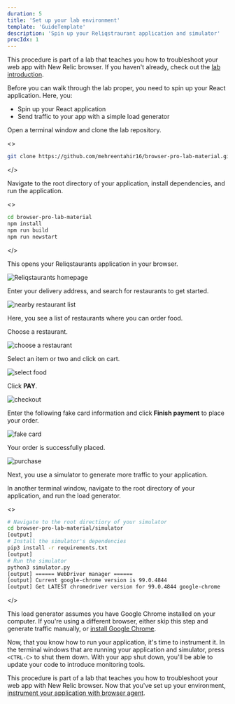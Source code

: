 ```yaml
---
duration: 5
title: 'Set up your lab environment'
template: 'GuideTemplate'
description: 'Spin up your Reliqstraurant application and simulator'
procIdx: 1
---
```


<Callout variant="course" title="lab">

This procedure is part of a lab that teaches you how to troubleshoot your web app with New Relic browser. If you haven't already, check out the [lab introduction](/collect-data/browser).

</Callout>

Before you can walk through the lab proper, you need to spin up your React application. Here, you:

- Spin up your React application
- Send traffic to your app with a simple load generator

<Steps>

<Step>

Open a terminal window and clone the lab repository.

<>

```bash
git clone https://github.com/mehreentahir16/browser-pro-lab-material.git
```

</>

</Step>

<Step>

Navigate to the root directory of your application, install dependencies, and run the application.

<>

```bash
cd browser-pro-lab-material
npm install
npm run build
npm run newstart
```

</>

This opens your Reliqstaurants application in your browser.

![Reliqstaurants homepage](../../../images/nr-browser/homepage.png)

Enter your delivery address, and search for restaurants to get started.

![nearby restaurant list](../../../images/nr-browser/restaurant-list.png)

Here, you see a list of restaurants where you can order food.

</Step>

<Step>

Choose a restaurant.

![choose a restaurant](../../../images/nr-browser/choose-restaurant.png)

</Step>

<Step>

Select an item or two and click on cart.

![select food](../../../images/nr-browser/select-food.png)

</Step>

<Step>

Click **PAY**.

![checkout](../../../images/nr-browser/checkout.png)

</Step>

<Step>

Enter the following fake card information and click **Finish payment** to place your order.

![fake card](../../../images/nr-browser/place-order.png)

Your order is successfully placed.

![purchase](../../../images/nr-browser/thank-you.png)

Next, you use a simulator to generate more traffic to your application.

</Step>

<Step>

In another terminal window, navigate to the root directory of your application, and run the load generator.

<>

```bash
# Navigate to the root directiory of your simulator
cd browser-pro-lab-material/simulator
[output]
# Install the simulator's dependencies
pip3 install -r requirements.txt
[output]
# Run the simulator
python3 simulator.py
[output] ====== WebDriver manager ======
[output] Current google-chrome version is 99.0.4844
[output] Get LATEST chromedriver version for 99.0.4844 google-chrome
```

</>

<Callout variant='important'>

This load generator assumes you have Google Chrome installed on your computer. If you're using a different browser, either skip this step and generate traffic manually, or [install Google Chrome](https://www.google.com/chrome/downloads/).

</Callout>

</Step>

</Steps>

Now, that you know how to run your application, it's time to instrument it. In the terminal windows that are running your application and simulator, press `<CTRL-C>` to shut them down. With your app shut down, you'll be able to update your code to introduce monitoring tools.

<Callout variant="course" title="lab">

This procedure is part of a lab that teaches you how to troubleshoot your web app with New Relic browser. Now that you've set up your environment, [instrument your application with browser agent](/collect-data/browser/install-browser-agent).

</Callout>